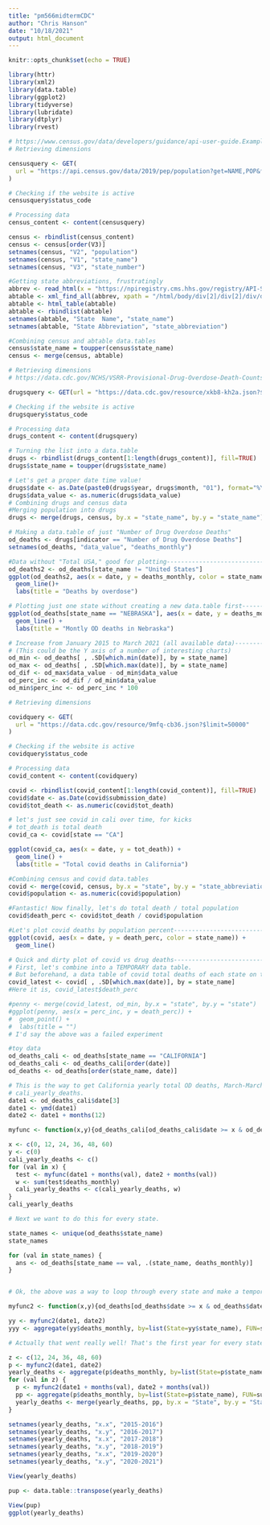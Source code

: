```yaml
---
title: "pm566midtermCDC"
author: "Chris Hanson"
date: "10/18/2021"
output: html_document
---
```


```r
knitr::opts_chunk$set(echo = TRUE)
```

```r
library(httr)
library(xml2)
library(data.table)
library(ggplot2)
library(tidyverse)
library(lubridate)
library(dtplyr)
library(rvest)
```

```r
# https://www.census.gov/data/developers/guidance/api-user-guide.Example_API_Queries.html
# Retrieving dimensions

censusquery <- GET(
  url = "https://api.census.gov/data/2019/pep/population?get=NAME,POP&for=state:*"
)

# Checking if the website is active
censusquery$status_code

# Processing data
census_content <- content(censusquery)

census <- rbindlist(census_content)
census <- census[order(V3)]
setnames(census, "V2", "population")
setnames(census, "V1", "state_name")
setnames(census, "V3", "state_number")

#Getting state abbreviations, frustratingly
abbrev <- read_html(x = "https://npiregistry.cms.hhs.gov/registry/API-State-Abbr")
abtable <- xml_find_all(abbrev, xpath = "/html/body/div[2]/div[2]/div/div/div/div[2]/div[2]/div[1]/table")
abtable <- html_table(abtable)
abtable <- rbindlist(abtable)
setnames(abtable, "State  Name", "state_name")
setnames(abtable, "State Abbreviation", "state_abbreviation")

#Combining census and abtable data.tables
census$state_name = toupper(census$state_name)
census <- merge(census, abtable)
```

```r
# Retrieving dimensions
# https://data.cdc.gov/NCHS/VSRR-Provisional-Drug-Overdose-Death-Counts/xkb8-kh2a

drugsquery <- GET(url = "https://data.cdc.gov/resource/xkb8-kh2a.json?$limit=50000")

# Checking if the website is active
drugsquery$status_code

# Processing data
drugs_content <- content(drugsquery)

# Turning the list into a data.table
drugs <- rbindlist(drugs_content[1:length(drugs_content)], fill=TRUE)
drugs$state_name = toupper(drugs$state_name)
```

```r
# Let's get a proper date time value!
drugs$date <- as.Date(paste0(drugs$year, drugs$month, "01"), format="%Y%B%d")
drugs$data_value <- as.numeric(drugs$data_value)
# Combining drugs and census data
#Merging population into drugs
drugs <- merge(drugs, census, by.x = "state_name", by.y = "state_name")
```


```r
# Making a data.table of just "Number of Drug Overdose Deaths"
od_deaths <- drugs[indicator == "Number of Drug Overdose Deaths"]
setnames(od_deaths, "data_value", "deaths_monthly")

#Data without "Total USA," good for plotting------------------------------------
od_deaths2 <- od_deaths[state_name != "United States"]
ggplot(od_deaths2, aes(x = date, y = deaths_monthly, color = state_name)) +
  geom_line()+
  labs(title = "Deaths by overdose")

# Plotting just one state without creating a new data.table first---------------
ggplot(od_deaths[state_name == "NEBRASKA"], aes(x = date, y = deaths_monthly)) +
  geom_line() +
  labs(title = "Montly OD deaths in Nebraska")
```


```r
# Increase from January 2015 to March 2021 (all available data)-----------------
# (This could be the Y axis of a number of interesting charts)
od_min <- od_deaths[ , .SD[which.min(date)], by = state_name]
od_max <- od_deaths[ , .SD[which.max(date)], by = state_name]
od_dif <- od_max$data_value - od_min$data_value
od_perc_inc <- od_dif / od_min$data_value
od_min$perc_inc <- od_perc_inc * 100
```

```r
# Retrieving dimensions

covidquery <- GET(
  url = "https://data.cdc.gov/resource/9mfq-cb36.json?$limit=50000"
)

# Checking if the website is active
covidquery$status_code

# Processing data
covid_content <- content(covidquery)

covid <- rbindlist(covid_content[1:length(covid_content)], fill=TRUE)
covid$date <- as.Date(covid$submission_date)
covid$tot_death <- as.numeric(covid$tot_death)
```

```r
# let's just see covid in cali over time, for kicks
# tot_death is total death
covid_ca <- covid[state == "CA"]

ggplot(covid_ca, aes(x = date, y = tot_death)) +
  geom_line() +
  labs(title = "Total covid deaths in California")

```

```r
#Combining census and covid data.tables
covid <- merge(covid, census, by.x = "state", by.y = "state_abbreviation")
covid$population <- as.numeric(covid$population)

#Fantastic! Now finally, let's do total death / total population
covid$death_perc <- covid$tot_death / covid$population
```

```r
#Let's plot covid deaths by population percent----------------------------------
ggplot(covid, aes(x = date, y = death_perc, color = state_name)) +
  geom_line() 

# Quick and dirty plot of covid vs drug deaths----------------------------------
# First, let's combine into a TEMPORARY data table.
# But beforehand, a data table of covid total deaths of each state on the max date
covid_latest <- covid[ , .SD[which.max(date)], by = state_name]
#Here it is, covid_latest$death_perc

#penny <- merge(covid_latest, od_min, by.x = "state", by.y = "state") 
#ggplot(penny, aes(x = perc_inc, y = death_perc)) +
#  geom_point() +
#  labs(title = "")
# I'd say the above was a failed experiment

```


```r

#toy data
od_deaths_cali <- od_deaths[state_name == "CALIFORNIA"]
od_deaths_cali <- od_deaths_cali[order(date)]
od_deaths <- od_deaths[order(state_name, date)]

# This is the way to get California yearly total OD deaths, March-March. The final vector is
# cali_yearly_deaths. 
date1 <- od_deaths_cali$date[3]
date1 <- ymd(date1)
date2 <- date1 + months(12)

myfunc <- function(x,y){od_deaths_cali[od_deaths_cali$date >= x & od_deaths_cali$date < y]}

x <- c(0, 12, 24, 36, 48, 60)
y <- c(0)
cali_yearly_deaths <- c()
for (val in x) {
  test <- myfunc(date1 + months(val), date2 + months(val))
  w <- sum(test$deaths_monthly)
  cali_yearly_deaths <- c(cali_yearly_deaths, w)
}
cali_yearly_deaths

# Next we want to do this for every state.

state_names <- unique(od_deaths$state_name)
state_names

for (val in state_names) {
  ans <- od_deaths[state_name == val, .(state_name, deaths_monthly)]
}


# Ok, the above was a way to loop through every state and make a temporary data.table for it

myfunc2 <- function(x,y){od_deaths[od_deaths$date >= x & od_deaths$date < y]}

yy <- myfunc2(date1, date2)
yyy <- aggregate(yy$deaths_monthly, by=list(State=yy$state_name), FUN=sum)


```

```r
# Actually that went really well! That's the first year for every state. Let's loop over the 6 years.

z <- c(12, 24, 36, 48, 60)
p <- myfunc2(date1, date2)
yearly_deaths <- aggregate(p$deaths_monthly, by=list(State=p$state_name), FUN=sum)
for (val in z) {
  p <- myfunc2(date1 + months(val), date2 + months(val))
  pp <- aggregate(p$deaths_monthly, by=list(State=p$state_name), FUN=sum)
  yearly_deaths <- merge(yearly_deaths, pp, by.x = "State", by.y = "State")
}

setnames(yearly_deaths, "x.x", "2015-2016")
setnames(yearly_deaths, "x.y", "2016-2017")
setnames(yearly_deaths, "x.x", "2017-2018")
setnames(yearly_deaths, "x.y", "2018-2019")
setnames(yearly_deaths, "x.x", "2019-2020")
setnames(yearly_deaths, "x.y", "2020-2021")

View(yearly_deaths)

pup <- data.table::transpose(yearly_deaths)

View(pup)
ggplot(yearly_deaths)
```

